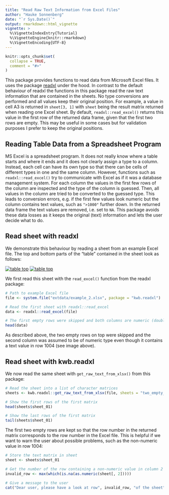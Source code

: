 ```yaml
---
title: "Read Raw Text Information from Excel Files"
author: "Hauke Sonnenberg"
date: "`r Sys.Date()`"
output: rmarkdown::html_vignette
vignette: >
  %\VignetteIndexEntry{Tutorial}
  %\VignetteEngine{knitr::rmarkdown}
  %\VignetteEncoding{UTF-8}
---
```


```r
knitr::opts_chunk$set(
  collapse = TRUE,
  comment = "#>"
)
```

This package provides functions to read data from Microsoft Excel files. It uses
the package [readxl](https://readxl.tidyverse.org/) under the hood. In contrast
to the default behaviour of readxl the functions in this package read the raw
text information that are contained in the sheets. No type conversions are
performed and all values keep their original position. For example, a value in
cell A3 is returned in `sheet[3, 1]` with `sheet` being the result matrix
returned when reading one Excel sheet. By default, `readxl::read_excel()`
returns this value in the first row of the returned data frame, given that the
first two rows are empty. This may be useful in some cases but for validation
purposes I prefer to keep the original positions.

## Reading Table Data from a Spreadsheet Program

MS Excel is a spreadsheet program. It does not really know where a table starts
and where it ends and it does not clearly assign a type to a column. Instead,
each cell can have its own type so that there can be cells of different types in
one and the same column. However, functions such as `readxl::read_excel()` try
to communicate with Excel as if it was a database management system. For each
column the values in the first few rows of the column are inspected and the type
of the column is guessed. Then, all values in the column are tried to be
converted to the guessed type. This leads to conversion errors, e.g. if the
first few values look numeric but the column contains text values, such as
`">1000"` further down. In the returned data frame the text values are removed,
i.e. set to `NA`. This package avoids these data losses as it keeps the original
(text) information and lets the user decide what to do.

## Read sheet with readxl

We demonstrate this behaviour by reading a sheet from an example Excel file. The
top and bottom parts of the "table" contained in the sheet look as follows:

[![table top](images/example_2_top.png)]()
[![table top](images/example_2_bottom.png)]()

We first read this sheet with the `read_excel()` function from the readxl 
package:

```r
# Path to example Excel file
file <- system.file("extdata/example_2.xlsx", package = "kwb.readxl")

# Read the first sheet with readxl::read_excel
data <- readxl::read_excel(file)

# The first empty rows were skipped and both columns are numeric (double)
head(data)
```

As described above, the two empty rows on top were skipped and the second
column was assumed to be of numeric type even though it contains a text value
in row 1004 (see image above).

## Read sheet with kwb.readxl

We now read the same sheet with `get_raw_text_from_xlsx()` from this package:

```r
# Read the sheet into a list of character matrices
sheets <- kwb.readxl::get_raw_text_from_xlsx(file, sheets = "two_empty_rows")

# Show the first rows of the first matrix
head(sheets$sheet_01)

# Show the last rows of the first matrix
tail(sheets$sheet_01)
```

The first two empty rows are kept so that the row number in the returned matrix
corresponds to the row number in the Excel file. This is helpful if we want to
warn the user about possible problems, such as the non-numeric value in row
1004:

```r
# Store the text matrix in sheet
sheet <- sheets$sheet_01

# Get the number of the row containing a non-numeric value in column 2 
invalid_row <- max(which(is.na(as.numeric(sheet[, 2]))))

# Give a message to the user
cat("Dear user, please have a look at row", invalid_row, "of the sheet")
```
